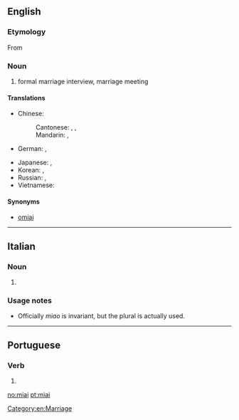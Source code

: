 ==English==
{{wikipedia}}

===Etymology===
From {{etyl|ja|en}} {{term|見合い||tr=みあい, miai|sc=Jpan|lang=ja}}

===Noun===
{{en-noun|-}}

# formal marriage interview, marriage meeting

====Translations====
{{trans-top|formal marriage interview}}
* Chinese:
*: Cantonese: {{t|yue|相親|sc=Hani}}, {{t|yue|相亲|tr=soeng1 can1|sc=Hani}}, {{t|yue|相睼|tr=soeng1 tai4|sc=Hani}}
*: Mandarin: {{t+|cmn|相親|sc=Hani}}, {{t+|cmn|相亲|tr=xiāngqīn|sc=Hani}}
* German: {{t|de|Miai|n}}, {{t|de|Omiai|n}}
{{trans-mid}}
* Japanese: {{t|ja|見合い|tr=みあい, miai|sc=Jpan}}, {{t|ja|見合い|tr=おみあい, o-miai|alt=お見合い|sc=Jpan}}
* Korean: {{t|ko|맞선|tr=masseon|sc=Kore}}, {{t|ko|소개팅|tr=sogaeting|sc=Kore}}
* Russian: {{t|ru|о-миа́и|n|sc=Cyrl}}, {{t|ru|смотри́ны|f-p|sc=Cyrl}} {{qualifier|dated, old Russian tradition, "bride show"}}
* Vietnamese: {{t|vi|dạm ngõ}}
{{trans-bottom}}

====Synonyms====
* [[omiai]]

[[Category:en:Marriage]]

----

==Italian==

===Noun===
{{head|it|plural}} {{m}}

# {{plural of|miao|lang=it|nocat=1}}

===Usage notes===
* Officially ''miao'' is invariant, but the plural is actually used.

----

==Portuguese==

===Verb===
{{pt-verb-form}}

# {{pt-verb form of|miar|ar|imperative|affirmative|plural|second}}

[[no:miai]]
[[pt:miai]]